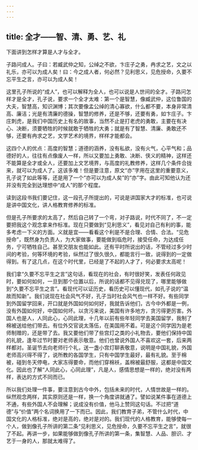 ```yaml
---
---
---
```

title: 全才——智、清、勇、艺、礼
---




下面讲到怎样才算是人才与全才。

子路问成人。子曰：若臧武仲之知，公绰之不欲，卞庄子之勇，冉求之艺，文之以礼乐，亦可以为成人矣！曰：今之成人者，何必然？见利思义，见危授命，久要不忘平生之言，亦可以为成人矣！

这里孔子所说的“成人”，也可以解释为全人，也可以说是人世间的全才。子路问怎样才是全才，孔子说，要求一个全才太难：第一个是智慧，像臧武仲，这位鲁国的大夫，智慧高，知识渊博；其次要像孟公绰的清心寡欲，什么都不要，本身非常清高、廉洁；光是有清廉的德操，智慧的修养，还是不够，还要有勇，如卞庄子。卞庄刺虎，是我们中国历史上有名的故事，当然不止是打老虎的勇敢，主要在有决心、决断，须要牺牲的时候就敢于牺牲的大勇；就是有了智慧、清廉、勇敢还不够，还要有冉求之艺，文学艺术的境界，样样才能都会。

这四个人的优点：高度的智慧；道德的涵养，没有私欲，没有火气，心平气和；品德好的人，往往有点像废人一样，所以又要加上勇敢、决断、侠义的精神，这样还不能算是全才或全人，还要加上文艺境界，与高度的礼教修养，这样几个条件合拢来，就可以为成人了。这该多难！但是要注意，原文“亦”字用在这里的重要意义，孔子说了如此等等，还是用了一个“亦可以为成人矣”的“亦”字。由此可知他认为还并没有完全到达理想中“成人”的那个程度。

读到这段书我们要记住，这一段孔子所提出的，可说是讲国家大才的标准，也可说是讲中国文化，讲人格教育修养的标准。

但是孔子所要求的太高了，然后自己转了一个弯，对子路说，时代不同了，不一定要把我这个观念拿来作标准。现在只要做到“见利思义”，看见对自己有利的事，能多考虑一下义的方面。义就是宜——看看这个利是不是合理、合情、合法。“见危授命”，既然身为负责人，为大家做事，要能做到临危时，接受任命，为达成任务，宁可牺牲自己。甚至交朋友也能如此。还有平时所说出的话，不管经过多少时间的考验，何等环境的考验，纵然过了很久很久，都能言行一致，说得到的一定做得到。有了这几点，在这个时代里，已经是了不起的人才了，何必要求太高呢！

我们拿“久要不忘平生之言”这句话，看现在的社会，有时很好笑，发表任何政见时，要如何如何，一旦到那个位置以后，所说的话都不见得兑现了，哪里能够做到“久要不忘平生之言”。看现代可以证历史，看历史可以懂现代，如孔子说的“温故而知新”。我们说现在社会风气不好，孔子当时社会风气也一样不好。有些同学到外国留学回来，开口就是外国如何如何好，我就告诉他们，古今中外都是一例，没有外国如何好，中国如何坏。以贪污来说，美国有许多地方，贪污得更厉害。外国人也是人，人同此心，心同此理，十几年以前有些年轻同学去美国留学，我制了棉被送给他们带去。有位外交官说太落伍，在美国用不着。可是这个同学因为是老师制赠的，还是带了去。我又要他们带了些宫灯之类的小礼物去，要他们保持中国的礼貌，逢年过节时要对老师表示敬意。他们也曾说外国人不喜欢这一套，后来两样都对。圣诞节去向老师行个礼，送一盏小宫灯聊表敬意，说明是中国礼貌，外国老师高兴得不得了，说所教的各国学生，只有中国学生最好，最有礼貌。至于棉被，碰到冬天停电，大家冻得要命，而他们穿棉袄，盖棉被最舒服，这都是中国文化。因此也了解“人同此心，心同此理”，凡是人，感情思想是一样的，绝对没有两样，表达的方式不同而已。

所以我们处理一件事，要注意到古今中外，包括未来的时代，人情世故是一样的。纵然观念两样，其实原则还是一样，换一个角度讲就通了。譬如说某件事在道德上不通，有些外国人不会理解；说成没有价值，他马上赞同这句话。不过把“道德”与“价值”两个名词换用了一下而已。因此，我们教育子弟，不管什么时代，中国文化的人格标准，绝对是高的，绝对是对的。我们现代的人格教育，能够使每一个人，做到像孔子所讲的第二条“见利思义，见危授命，久要不忘平生之言”，就很了不起。再讲一步，如果能够做到像孔子所讲的第一条，集智慧、人品、胆识、才艺于一身的人，那就太难得了。